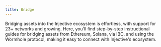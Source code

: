 ```yaml
---
title: Bridge
---
```


Bridging assets into the Injective ecosystem is effortless, with support for 23+ networks and growing. Here, you'll find step-by-step instructional guides for bridging assets from Ethereum, Solana, via IBC, and using the Wormhole protocol, making it easy to connect with Injective's ecosystem.

